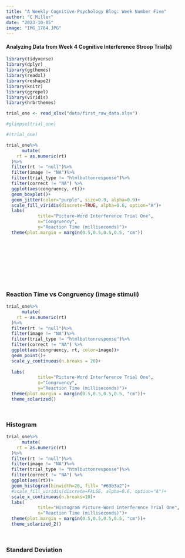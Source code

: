 ```yaml
---
title: "A Weekly Cognitive Psychology Blog: Week Number Five"
author: "C Miller"
date: "2023-10-05"
image: "IMG_1784.JPG"
---
```


#### Analyzing Data from Week 4 Cognitive Interference Stroop Trial(s)

```r

library(tidyverse)
library(dplyr)
library(ggthemes)
library(readxl)
library(reshape2)
library(knitr)
library(ggrepel)
library(viridis)
library(hrbrthemes)

```

```r

trial_one <- read_xlsx("data/first_raw_data.xlsx")

```

```r

#glimpse(trial_one)

#(trial_one)

```

```r
trial_one%>%
      mutate(
    rt = as.numeric(rt)
  )%>%
  filter(rt != "null")%>%
  filter(image != "NA")%>%
  filter(trial_type != "htmlbuttonresponse")%>%
  filter(correct != "NA") %>%
  ggplot(aes(congruency, rt))+
  geom_boxplot()+
  geom_jitter(color="purple", size=0.9, alpha=0.9)+
  scale_fill_viridis(discrete=TRUE, alpha=0.6, option="A")+
  labs(
            title="Picture-Word Interference Trial One",
            x="Congruency",
            y="Reaction Time (milliseconds)")+
  theme(plot.margin = margin(0.5,0.5,0.5,0.5, "cm"))
  










```

### Reaction Time vs Congruency (image stimuli)

```r



trial_one%>%
      mutate(
    rt = as.numeric(rt)
  )%>%
  filter(rt != "null")%>%
  filter(image != "NA")%>%
  filter(trial_type != "htmlbuttonresponse")%>%
  filter(correct != "NA") %>%
  ggplot(aes(congruency, rt, color=image))+
  geom_point()+
  scale_y_continuous(n.breaks = 20)+
  
  labs(
            title="Picture-Word Interference Trial One",
            x="Congruency",
            y="Reaction Time (milliseconds)")+
  theme(plot.margin = margin(0.5,0.5,0.5,0.5, "cm"))+
  theme_solarized()




```

### Histogram

```r
trial_one%>%
      mutate(
    rt = as.numeric(rt)
  )%>%
  filter(rt != "null")%>%
  filter(image != "NA")%>%
  filter(trial_type != "htmlbuttonresponse")%>%
  filter(correct != "NA") %>%
  ggplot(aes(rt))+
  geom_histogram(binwidth=20, fill= "#69b3a2")+
  #scale_fill_viridis(discrete=FALSE, alpha=0.6, option="A")+
  scale_x_continuous(n.breaks=10)+
  labs(
            title="Histogram Picture-Word Interference Trial One",
            x="Reaction Time (milliseconds)")+
  theme(plot.margin = margin(0.5,0.5,0.5,0.5, "cm"))+
  theme_solarized_2()
  



```

### Standard Deviation
